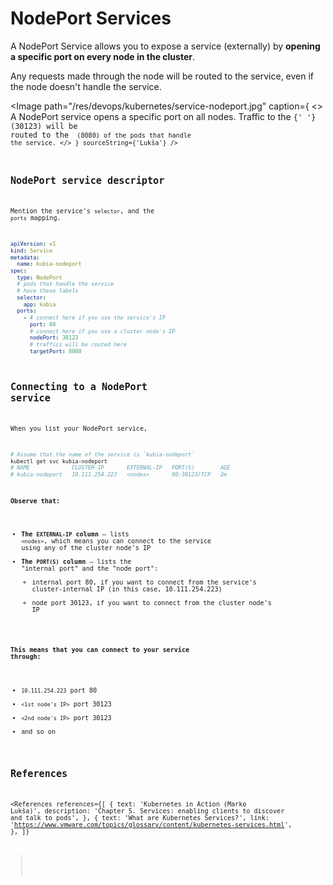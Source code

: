 
# NodePort Services

A NodePort Service allows you to expose a service (externally) by **opening a specific port on every node in the cluster**.

Any requests made through the node will be routed to the service, even if the node doesn't handle the service.

<Image
  path="/res/devops/kubernetes/service-nodeport.jpg"
  caption={
    <>
      A NodePort service opens a specific port on all nodes. Traffic to the <Code str="nodePort" />{' '}
      (30123) will be routed to the <Code str="targetPort" /> (8080) of the pods that handle the
      service.
    </>
  }
  sourceString={'Lukša'}
/>

## NodePort service descriptor

Mention the service's `selector`, and the `ports` mapping.

```yaml
apiVersion: v1
kind: Service
metadata:
  name: kubia-nodeport
spec:
  type: NodePort
  # pods that handle the service
  # have these labels
  selector:
    app: kubia
  ports:
    - # connect here if you use the service's IP
      port: 80
      # connect here if you use a cluster node's IP
      nodePort: 30123
      # traffics will be routed here
      targetPort: 8080
```

## Connecting to a NodePort service

When you list your NodePort service,

```bash
# Assume that the name of the service is `kubia-nodeport`
kubectl get svc kubia-nodeport
# NAME             CLUSTER-IP       EXTERNAL-IP   PORT(S)        AGE
# kubia-nodeport   10.111.254.223   <nodes>       80:30123/TCP   2m
```

**Observe that:**

- **The `EXTERNAL-IP` column** &mdash; lists `<nodes>`, which means you can connect to the service using any of the cluster node's IP
- **The `PORT(S)` column** &mdash; lists the "internal port" and the "node port":
  - internal port 80, if you want to connect from the service's cluster-internal IP (in this case, 10.111.254.223)
  - node port 30123, if you want to connect from the cluster node's IP

**This means that you can connect to your service through:**

- `10.111.254.223` port 80
- `<1st node's IP>` port 30123
- `<2nd node's IP>` port 30123
- and so on

## References

<References
  references={[
    {
      text: 'Kubernetes in Action (Marko Lukša)',
      description: 'Chapter 5. Services: enabling clients to discover and talk to pods',
    },
    {
      text: 'What are Kubernetes Services?',
      link: 'https://www.vmware.com/topics/glossary/content/kubernetes-services.html',
    },
  ]}
></References>
